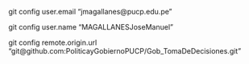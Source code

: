 git config user.email "jmagallanes@pucp.edu.pe"

git config user.name "MAGALLANESJoseManuel"

git config remote.origin.url "git@github.com:PoliticayGobiernoPUCP/Gob_TomaDeDecisiones.git"


